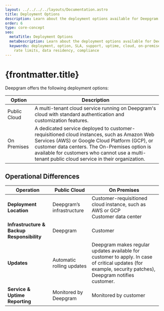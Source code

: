 ```yaml
---
layout: ../../../../layouts/Documentation.astro
title: Deployment Options
description: Learn about the deployment options available for Deepgram services.
order: 6
type: core-concept
seo:
  metaTitle: Deployment Options
  metaDescription: Learn about the deployment options available for Deepgram services.
  keywords: deployment, option, SLA, support, uptime, cloud, on-premises, on premises, on-premise, on premise, uptime reporting,
    rate limits, data residency, compliance
---
```


# {frontmatter.title}

Deepgram offers the following deployment options:

| **Option**   | **Description**                                                                                                                                                                                                                                                                                 |
| ------------ | ----------------------------------------------------------------------------------------------------------------------------------------------------------------------------------------------------------------------------------------------------------------------------------------------- |
| Public Cloud | A multi-tenant cloud service running on Deepgram's cloud with standard authentication and customization features.                                                                                                                                                                               |
| On Premises  | A dedicated service deployed to customer-requisitioned cloud instances, such as Amazon Web Services (AWS) or Google Cloud Platform (GCP), or customer data centers. The On-Premises option is available for customers who cannot use a multi-tenant public cloud service in their organization. |

## Operational Differences

| **Operation**                              | **Public Cloud**          | **On Premises**                                                                                                                                          |
| ------------------------------------------ | ------------------------- | -------------------------------------------------------------------------------------------------------------------------------------------------------- |
| **Deployment Location**                    | Deepgram’s infrastructure | Customer-requisitioned cloud instance, such as AWS or GCP<br />Customer data center                                                                      |
| **Infrastructure & Backup Responsibility** | Deepgram                  | Customer                                                                                                                                                 |
| **Updates**                                | Automatic rolling updates | Deepgram makes regular updates available for customer to apply. In case of critical updates (for example, security patches), Deepgram notifies customer. |
| **Service & Uptime Reporting**             | Monitored by Deepgram     | Monitored by customer                                                                                                                                    |
